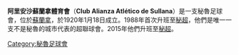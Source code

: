 {{Infobox football club
| clubname  = 阿里安沙<br> Alianza Atlético
| image     = 
| fullname  = Club Sport Alianza Atlético<br /> de Sullana
| nickname  = ''El Vendaval del Chira,<br /> Los churres,<br />Los Sullanences''
| founded   = 1920年
| ground    = [[36球場|36球場]]
| capacity  = 8,000
| chairman  = Lander Alemán Valdez
| manager   = Roberto Arrelucea
| league    = [[秘魯足球乙級聯賽|秘魯足球乙級聯賽]]
| season    = 2017
| position  = 秘魯甲，第 16 位（降級）
| website   = http://www.alianzasullana.com/
|pattern_la1=_blueborder|pattern_b1=_aas1112h|pattern_ra1=_blueborder
|leftarm1=FFFFFF|body1=87CEFA|rightarm1=FFFFFF|shorts1=FFFFFF|socks1=FFFFFF
|pattern_la2=|pattern_b2=_aas1112a|pattern_ra2=
|leftarm2=0000FF|body2=0000FF|rightarm2=0000FF|shorts2=0000FF|socks2=0000FF
}}

'''阿里安沙蘇蘭拿體育會'''（'''Club Alianza Atlético de Sullana'''）是一支秘魯足球會，位於[[蘇蘭拿|蘇蘭拿]]，於1920年1月18日成立。1988年首次升班至[[秘超|秘超]]，他們是唯一一支不是秘魯的城市代表的超聯球會。2015年他們升班至[[秘超|秘超]]。

{{fc-stub}}

[[Category:秘魯足球會|Category:秘魯足球會]]
